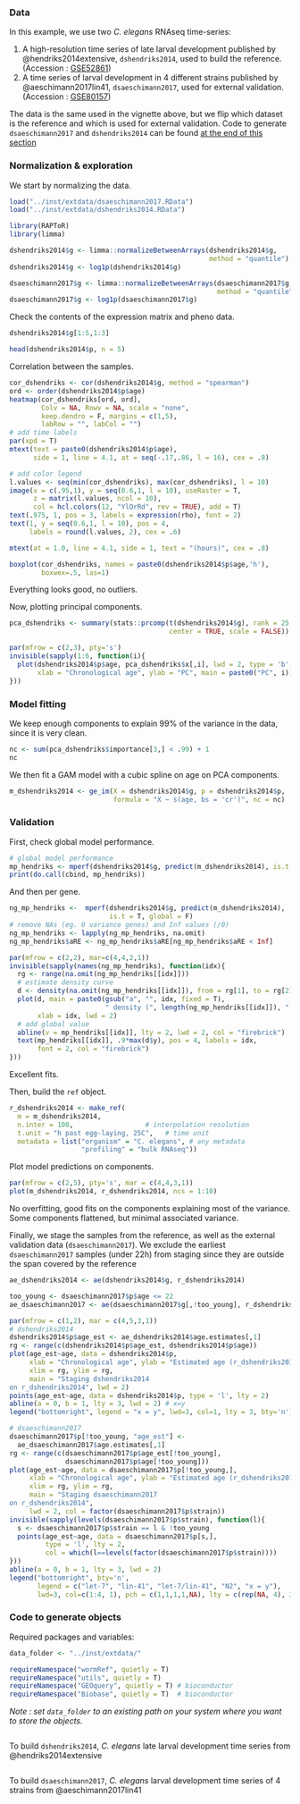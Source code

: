 
### Data

In this example, we use two *C. elegans* RNAseq time-series:

 1. A high-resolution time series of late larval development published by @hendriks2014extensive, `dshendriks2014`, used to build the reference. (Accession : [GSE52861](https://www.ncbi.nlm.nih.gov/geo/query/acc.cgi?acc=GSE52861))
 1. A time series of larval development in 4 different strains published by @aeschimann2017lin41, `dsaeschimann2017`, used for external validation. (Accession : [GSE80157](https://www.ncbi.nlm.nih.gov/geo/query/acc.cgi?acc=GSE80157))

The data is the same used in the vignette above, but we flip which dataset is the reference and which is used for external validation. Code to generate `dsaeschimann2017` and `dshendriks2014` can be found [at the end of this section](#code-to-generate-objects)



### Normalization & exploration

We start by normalizing the data.  
```r
load("../inst/extdata/dsaeschimann2017.RData")
load("../inst/extdata/dshendriks2014.RData")
```

```r
library(RAPToR)
library(limma)

dshendriks2014$g <- limma::normalizeBetweenArrays(dshendriks2014$g, 
                                                  method = "quantile")
dshendriks2014$g <- log1p(dshendriks2014$g)

dsaeschimann2017$g <- limma::normalizeBetweenArrays(dsaeschimann2017$g, 
                                                    method = "quantile")
dsaeschimann2017$g <- log1p(dsaeschimann2017$g)
```

Check the contents of the expression matrix and pheno data.
```r
dshendriks2014$g[1:5,1:3]

head(dshendriks2014$p, n = 5)
```

Correlation between the samples.
```r
cor_dshendriks <- cor(dshendriks2014$g, method = "spearman")
ord <- order(dshendriks2014$p$age)
heatmap(cor_dshendriks[ord, ord], 
        Colv = NA, Rowv = NA, scale = "none", 
        keep.dendro = F, margins = c(1,5),
        labRow = "", labCol = "")
# add time labels
par(xpd = T)
mtext(text = paste0(dshendriks2014$p$age), 
      side = 1, line = 4.1, at = seq(-.17,.86, l = 16), cex = .8)

# add color legend
l.values <- seq(min(cor_dshendriks), max(cor_dshendriks), l = 10)
image(x = c(.95,1), y = seq(0.6,1, l = 10), useRaster = T,
      z = matrix(l.values, ncol = 10),
      col = hcl.colors(12, "YlOrRd", rev = TRUE), add = T)
text(.975, 1, pos = 3, labels = expression(rho), font = 2)
text(1, y = seq(0.6,1, l = 10), pos = 4, 
     labels = round(l.values, 2), cex = .6)

mtext(at = 1.0, line = 4.1, side = 1, text = "(hours)", cex = .8)
```

```r
boxplot(cor_dshendriks, names = paste0(dshendriks2014$p$age,'h'), 
        boxwex=.5, las=1)
```
Everything looks good, no outliers. 


Now, plotting principal components.

```r
pca_dshendriks <- summary(stats::prcomp(t(dshendriks2014$g), rank = 25,
                                        center = TRUE, scale = FALSE))
```

```r
par(mfrow = c(2,3), pty='s')
invisible(sapply(1:6, function(i){
  plot(dshendriks2014$p$age, pca_dshendriks$x[,i], lwd = 2, type = 'b',
       xlab = "Chronological age", ylab = "PC", main = paste0("PC", i))
}))
```


### Model fitting

We keep enough components to explain $99\%$ of the variance in the data, since it is very clean.
```r
nc <- sum(pca_dshendriks$importance[3,] < .99) + 1
nc
```

We then fit a GAM model with a cubic spline on age on PCA components.
```r
m_dshendriks2014 <- ge_im(X = dshendriks2014$g, p = dshendriks2014$p, 
                          formula = "X ~ s(age, bs = 'cr')", nc = nc)
```


### Validation

First, check global model performance.
```r
# global model performance
mp_hendriks <- mperf(dshendriks2014$g, predict(m_dshendriks2014), is.t = T)
print(do.call(cbind, mp_hendriks))
```

And then per gene.
```r
ng_mp_hendriks <-  mperf(dshendriks2014$g, predict(m_dshendriks2014), 
                         is.t = T, global = F)
# remove NAs (eg. 0 variance genes) and Inf values (/0)
ng_mp_hendriks <- lapply(ng_mp_hendriks, na.omit)
ng_mp_hendriks$aRE <- ng_mp_hendriks$aRE[ng_mp_hendriks$aRE < Inf] 
```


```r
par(mfrow = c(2,2), mar=c(4,4,2,1))
invisible(sapply(names(ng_mp_hendriks), function(idx){
  rg <- range(na.omit(ng_mp_hendriks[[idx]]))
  # estimate density curve
  d <- density(na.omit(ng_mp_hendriks[[idx]]), from = rg[1], to = rg[2])
  plot(d, main = paste0(gsub("a", "", idx, fixed = T), 
                        " density (", length(ng_mp_hendriks[[idx]]), " genes)"), 
       xlab = idx, lwd = 2)
  # add global value
  abline(v = mp_hendriks[[idx]], lty = 2, lwd = 2, col = "firebrick")
  text(mp_hendriks[[idx]], .9*max(d$y), pos = 4, labels = idx, 
       font = 2, col = "firebrick")
}))
```

Excellent fits.


Then, build the `ref` object.
```r
r_dshendriks2014 <- make_ref(
  m = m_dshendriks2014,
  n.inter = 100,                  # interpolation resolution
  t.unit = "h past egg-laying, 25C",   # time unit
  metadata = list("organism" = "C. elegans", # any metadata
                  "profiling" = "bulk RNAseq")) 
```

Plot model predictions on components.
```r
par(mfrow = c(2,5), pty='s', mar = c(4,4,3,1))
plot(m_dshendriks2014, r_dshendriks2014, ncs = 1:10)
```
No overfitting, good fits on the components explaining most of the variance. Some components flattened, but minimal associated variance.




Finally, we stage the samples from the reference, as well as the external validation data (`dsaeschimann2017`). 
We exclude the earliest `dsaeschimann2017` samples (under 22h) from staging since they are outside the span covered by the reference
```r
ae_dshendriks2014 <- ae(dshendriks2014$g, r_dshendriks2014)

too_young <- dsaeschimann2017$p$age <= 22
ae_dsaeschimann2017 <- ae(dsaeschimann2017$g[,!too_young], r_dshendriks2014)
```


```r
par(mfrow = c(1,2), mar = c(4,5,3,1))
# dshendriks2014
dshendriks2014$p$age_est <- ae_dshendriks2014$age.estimates[,1]
rg <- range(c(dshendriks2014$p$age_est, dshendriks2014$p$age))
plot(age_est~age, data = dshendriks2014$p, 
     xlab = "Chronological age", ylab = "Estimated age (r_dshendriks2014)", 
     xlim = rg, ylim = rg,
     main = "Staging dshendriks2014 
on r_dshendriks2014", lwd = 2)
points(age_est~age, data = dshendriks2014$p, type = 'l', lty = 2)
abline(a = 0, b = 1, lty = 3, lwd = 2) # x=y
legend("bottomright", legend = "x = y", lwd=3, col=1, lty = 3, bty='n')

# dsaeschimann2017
dsaeschimann2017$p[!too_young, "age_est"] <- 
  ae_dsaeschimann2017$age.estimates[,1]
rg <- range(c(dsaeschimann2017$p$age_est[!too_young], 
              dsaeschimann2017$p$age[!too_young]))
plot(age_est~age, data = dsaeschimann2017$p[!too_young,], 
     xlab = "Chronological age", ylab = "Estimated age (r_dshendriks2014)", 
     xlim = rg, ylim = rg,
     main = "Staging dsaeschimann2017 
on r_dshendriks2014", 
     lwd = 2, col = factor(dsaeschimann2017$p$strain))
invisible(sapply(levels(dsaeschimann2017$p$strain), function(l){
  s <- dsaeschimann2017$p$strain == l & !too_young
  points(age_est~age, data = dsaeschimann2017$p[s,], 
         type = 'l', lty = 2, 
         col = which(l==levels(factor(dsaeschimann2017$p$strain))))
}))
abline(a = 0, b = 1, lty = 3, lwd = 2)
legend("bottomright", bty='n',
       legend = c("let-7", "lin-41", "let-7/lin-41", "N2", "x = y"), 
       lwd=3, col=c(1:4, 1), pch = c(1,1,1,1,NA), lty = c(rep(NA, 4), 3))
```



### Code to generate objects

Required packages and variables:
```r
data_folder <- "../inst/extdata/"

requireNamespace("wormRef", quietly = T)
requireNamespace("utils", quietly = T)
requireNamespace("GEOquery", quietly = T) # bioconductor
requireNamespace("Biobase", quietly = T)  # bioconductor
```

*Note : set `data_folder` to an existing path on your system where you want to store the objects.*

```r
```

To build `dshendriks2014`, *C. elegans* late larval development time series from @hendriks2014extensive
```r
```

To build `dsaeschimann2017`, *C. elegans* larval development time series of 4 strains from @aeschimann2017lin41
```r
```

